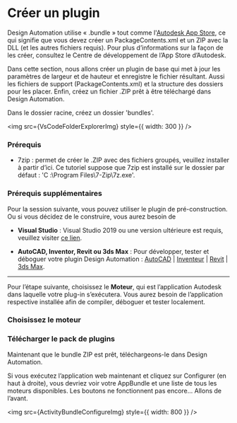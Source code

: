 
# Créer un plugin

Design Automation utilise « .bundle » tout comme l'[Autodesk App Store](https://www.autodesk.com/developer-network/app-store), ce qui signifie que vous devez créer un PackageContents.xml et un ZIP avec la DLL (et les autres fichiers requis). Pour plus d’informations sur la façon de les créer, consultez le Centre de développement de l’App Store d’Autodesk.

Dans cette section, nous allons créer un plugin de base qui met à jour les paramètres de largeur et de hauteur et enregistre le fichier résultant. Aussi les fichiers de support (PackageContents.xml) et la structure des dossiers pour les placer. Enfin, créez un fichier .ZIP prêt à être téléchargé dans Design Automation.

Dans le dossier racine, créez un dossier 'bundles'.

<img src={VsCodeFolderExplorerImg} style={{ width: 300 }} />

### Prérequis

- 7zip : permet de créer le .ZIP avec des fichiers groupés, veuillez installer à partir d’ici. Ce tutoriel suppose que 7zip est installé sur le dossier par défaut : 'C :\Program Files\7-Zip\7z.exe'.

### Prérequis supplémentaires

Pour la session suivante, vous pouvez utiliser le plugin de pré-construction. Ou si vous décidez de le construire, vous aurez besoin de

- **Visual Studio** : Visual Studio 2019 ou une version ultérieure est requis, veuillez visiter [ce lien](https://visualstudio.microsoft.com/vs/).

- **AutoCAD, Inventor, Revit ou 3ds Max** : Pour développer, tester et déboguer votre plugin Design Automation : [AutoCAD](https://www.autodesk.com/products/autocad/overview) | [Inventeur](https://www.autodesk.com/products/inventor/overview) | [Revit](https://www.autodesk.com/products/revit/overview) | [3ds Max](https://www.autodesk.com/products/3ds-max/overview).

---

Pour l’étape suivante, choisissez le **Moteur**, qui est l’application Autodesk dans laquelle votre plug-in s’exécutera. Vous aurez besoin de l’application respective installée afin de compiler, déboguer et tester localement.

### Choisissez le moteur

<EngineTabs
  AutoCAD={AutoCADPlugin}
  Inventor={InventorPlugin}
  Revit={RevitPlugin}
  Max={MaxPlugin}
/>

### Télécharger le pack de plugins

Maintenant que le bundle ZIP est prêt, téléchargeons-le dans Design Automation.

<EnvTabs
  NodeJsVsCode={BundleNodeJS}
  DotNetVsCode={BundleNet6}
  DotNetVs2022={BundleNet6}
/>

Si vous exécutez l’application web maintenant et cliquez sur Configurer (en haut à droite), vous devriez voir votre AppBundle et une liste de tous les moteurs disponibles. Les boutons ne fonctionnent pas encore... Allons de l’avant.

<img src={ActivityBundleConfigureImg} style={{ width: 800 }} />
